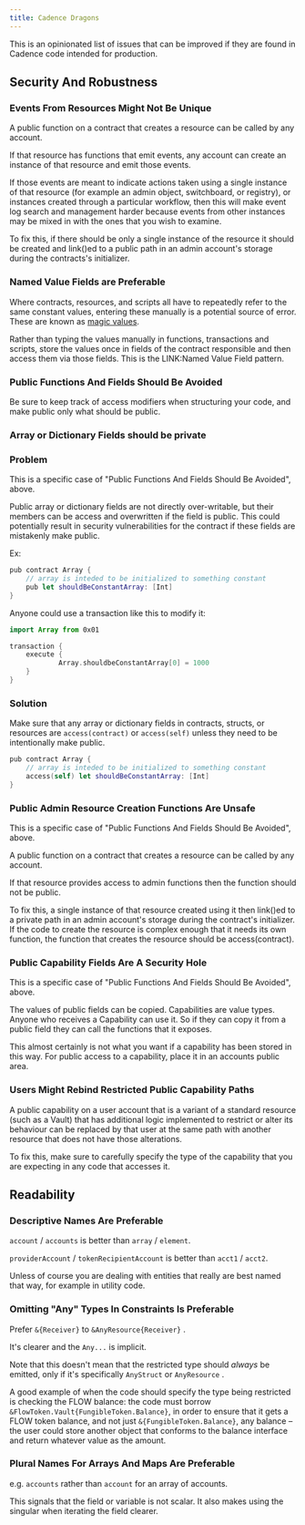 ```yaml
---
title: Cadence Dragons
---
```


This is an opinionated list of issues that can be improved if they are found in Cadence code intended for production.

## Security And Robustness

### Events From Resources Might Not Be Unique

A public function on a contract that creates a resource can be called by any account.

If that resource has functions that emit events, any account can create an instance of that resource and emit those events.

If those events are meant to indicate actions taken using a single instance of that resource (for example an admin object, switchboard, or registry), or instances created through a particular workflow, then this will make event log search and management harder because events from other instances may be mixed in with the ones that you wish to examine.

To fix this, if there should be only a single instance of the resource it should be created and link()ed to a public path in an admin account's storage during the contracts's initializer.

### Named Value Fields are Preferable

Where contracts, resources, and scripts all have to repeatedly refer to the same constant values, entering these manually is a potential source of error. These are known as [magic values](<https://en.wikipedia.org/wiki/Magic_number_(programming)>).

Rather than typing the values manually in functions, transactions and scripts, store the values once in fields of the contract responsible and then access them via those fields. This is the LINK:Named Value Field pattern.

### Public Functions And Fields Should Be Avoided

Be sure to keep track of access modifiers when structuring your code, and make public only what should be public.

### Array or Dictionary Fields should be private

### Problem

This is a specific case of "Public Functions And Fields Should Be Avoided", above.

Public array or dictionary fields are not directly over-writable, but their members can be access and overwritten if the field is public. This could potentially result in security vulnerabilities for the contract if these fields are mistakenly make public.

Ex:

```swift
pub contract Array {
    // array is inteded to be initialized to something constant
    pub let shouldBeConstantArray: [Int]
}
```

Anyone could use a transaction like this to modify it:

```swift
import Array from 0x01

transaction {
    execute {
		    Array.shouldbeConstantArray[0] = 1000
    }
}
```

### Solution

Make sure that any array or dictionary fields in contracts, structs, or resources are `access(contract)` or `access(self)` unless they need to be intentionally make public.

```swift
pub contract Array {
    // array is inteded to be initialized to something constant
    access(self) let shouldBeConstantArray: [Int]
}
```

### Public Admin Resource Creation Functions Are Unsafe

This is a specific case of "Public Functions And Fields Should Be Avoided", above.

A public function on a contract that creates a resource can be called by any account.

If that resource provides access to admin functions then the function should not be public.

To fix this, a single instance of that resource created using it then link()ed to a private path in an admin account's storage during the contract's initializer. If the code to create the resource is complex enough that it needs its own function, the function that creates the resource should be access(contract).

### Public Capability Fields Are A Security Hole

This is a specific case of "Public Functions And Fields Should Be Avoided", above.

The values of public fields can be copied. Capabilities are value types. Anyone who receives a Capability can use it. So if they can copy it from a public field they can call the functions that it exposes.

This almost certainly is not what you want if a capability has been stored in this way. For public access to a capability, place it in an accounts public area.

### Users Might Rebind Restricted Public Capability Paths

A public capability on a user account that is a variant of a standard resource (such as a Vault) that has additional logic implemented to restrict or alter its behaviour can be replaced by that user at the same path with another resource that does not have those alterations.

To fix this, make sure to carefully specify the type of the capability that you are expecting in any code that accesses it.

## Readability

### Descriptive Names Are Preferable

`account` / `accounts` is better than `array` / `element`.

`providerAccount` / `tokenRecipientAccount` is better than `acct1` / `acct2`.

Unless of course you are dealing with entities that really are best named that way, for example in utility code.

### Omitting "Any" Types In Constraints Is Preferable

Prefer `&{Receiver}` to `&AnyResource{Receiver}` .

It's clearer and the `Any...` is implicit.

Note that this doesn't mean that the restricted type should _always_ be emitted, only if it's specifically `AnyStruct` or `AnyResource` .

A good example of when the code should specify the type being restricted is checking the FLOW balance: the code must borrow `&FlowToken.Vault{FungibleToken.Balance}`, in order to ensure that it gets a FLOW token balance, and not just `&{FungibleToken.Balance}`, any balance – the user could store another object that conforms to the balance interface and return whatever value as the amount.

### Plural Names For Arrays And Maps Are Preferable

e.g. `accounts` rather than `account` for an array of accounts.

This signals that the field or variable is not scalar. It also makes using the singular when iterating the field clearer.
